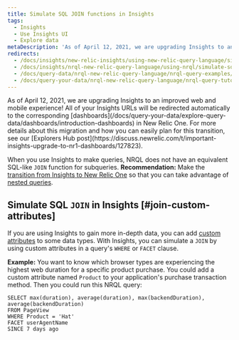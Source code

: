 ```yaml
---
title: Simulate SQL JOIN functions in Insights
tags:
  - Insights
  - Use Insights UI
  - Explore data
metaDescription: 'As of April 12, 2021, we are upgrading Insights to an improved web and mobile experience with New Relic One Dashboards.'
redirects:
  - /docs/insights/new-relic-insights/using-new-relic-query-language/simulate-sql-join-functions-insights
  - /docs/insights/nrql-new-relic-query-language/using-nrql/simulate-sql-join-functions-insights
  - /docs/query-data/nrql-new-relic-query-language/nrql-query-examples/simulate-sql-join-functions-insights
  - /docs/query-your-data/nrql-new-relic-query-language/nrql-query-tutorials/simulate-sql-join-functions-insights
---
```


<Callout variant="important">
  As of April 12, 2021, we are upgrading Insights to an improved web and mobile experience! All of your Insights URLs will be redirected automatically to the corresponding [dashboards](/docs/query-your-data/explore-query-data/dashboards/introduction-dashboards) in New Relic One. For more details about this migration and how you can easily plan for this transition, see our [Explorers Hub post](https://discuss.newrelic.com/t/important-insights-upgrade-to-nr1-dashboards/127823).
</Callout>

When you use Insights to make queries, NRQL does not have an equivalent SQL-like `JOIN` function for subqueries. **Recommendation:** Make the [transition from Insights to New Relic One](/docs/new-relic-one/use-new-relic-one/core-concepts/transition-new-relic-one-insights) so that you can take advantage of [nested queries](https://docs.newrelic.com/docs/query-your-data/nrql-new-relic-query-language/nrql-query-tutorials/nested-aggregation-make-ordered-computations-single-query).

## Simulate SQL `JOIN` in Insights [#join-custom-attributes]

If you are using Insights to gain more in-depth data, you can add [custom attributes](/docs/insights/insights-data-sources/custom-data/send-custom-data-insights) to some data types. With Insights, you can simulate a `JOIN` by using custom attributes in a query's `WHERE` or `FACET` clause.

**Example:** You want to know which browser types are experiencing the highest web duration for a specific product purchase. You could add a custom attribute named `Product` to your application's purchase transaction method. Then you could run this NRQL query:

```
SELECT max(duration), average(duration), max(backendDuration), average(backendDuration) 
FROM PageView 
WHERE Product = 'Hat' 
FACET userAgentName 
SINCE 7 days ago
```
